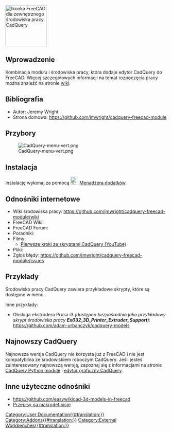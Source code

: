 <languages/>
[[Image:Cadquery module workbench icon.svg|thumb|128px|Ikonka FreeCAD dla zewnętrznego środowiska pracy CadQuery]]

{{VeryImportantMessage|(Styczeń 2021) 
Aktywny rozwój CadQuery został przeniesiony z [https://github.com/CadQuery/cadquery#why-this-fork GitHub] FreeCAD, oferując teraz samodzielny graficzny interfejs użytkownika z edytorem CQ [https://github.com/CadQuery/CQ-editor].
Środowisko pracy CadQuery nie jest już aktywnie utrzymywane, ale może otrzymywać sporadyczne poprawki od autora.
}}

<span id="Introduction"></span>
==Wprowadzenie==

{{TOCright}}

Kombinacja modułu i środowiska pracy, która dodaje edytor CadQuery do FreeCAD. Więcej szczegółowych informacji na temat rozpoczęcia pracy można znaleźć na stronie [https://github.com/jmwright/cadquery-freecad-module/wiki wiki].

<span id="References"></span>
==Bibliografia==

* Autor: Jeremy Wright
* Strona domowa: https://github.com/jmwright/cadquery-freecad-module

<span id="Tools"></span>
==Przybory==

[[Image:CadQuery-menu-vert.png]]

<span id="Installation"></span>
==Instalacja==

Instalację wykonaj za pomocą [[Image:Std_AddonMgr.svg|24px|link=Std_AddonMgr]] [[Std_AddonMgr/pl|Menadżera dodatków]].

<span id="Links"></span>
==Odnośniki internetowe==

* Wiki środowiska pracy: https://github.com/jmwright/cadquery-freecad-module/wiki
* FreeCAD Wiki:
* FreeCAD Forum: 
* Poradniki: 
* Filmy:
** [https://www.youtube.com/watch?v=lxhBNOE7GVs Pierwsze kroki ze skryptami CadQuery (YouTube)] 
* Pliki: 
* Zgłoś błędy: https://github.com/jmwright/cadquery-freecad-module/issues

==Przykłady==
Środowisko pracy CadQuery zawiera przykładowe skrypty, które są dostępne w menu {{MenuCommand|CadQuery → Examples → ...}}.

Inne przykłady:
* Obsługa ekstrudera Prusa i3 ''(dostępna bezpośrednio jako przykładowy skrypt środowiska pracy '''Ex032_3D_Printer_Extruder_Support''')'': https://github.com/adam-urbanczyk/cadquery-models

<span id="Latest_CadQuery"></span>
==Najnowszy CadQuery==

Najnowsza wersja CadQuery nie korzysta już z FreeCAD i nie jest kompatybilna ze środowiskiem roboczym CadQuery. Jeśli jesteś zainteresowany najnowszą wersją, zapoznaj się z informacjami na stronie [https://github.com/CadQuery/cadquery CadQuery Python module] i [https://github.com/CadQuery/CQ-editor edytor graficzny CadQuery].

<span id="Other_useful_links"></span>
==Inne użyteczne odnośniki==

* https://github.com/easyw/kicad-3d-models-in-freecad
* [[Macros_recipes/pl|Przepisy na makrodefinicje]]


[[Category:User Documentation{{#translation:}}]]
[[Category:Addons{{#translation:}}]]
[[Category:External Workbenches{{#translation:}}]]
{{clear}}
